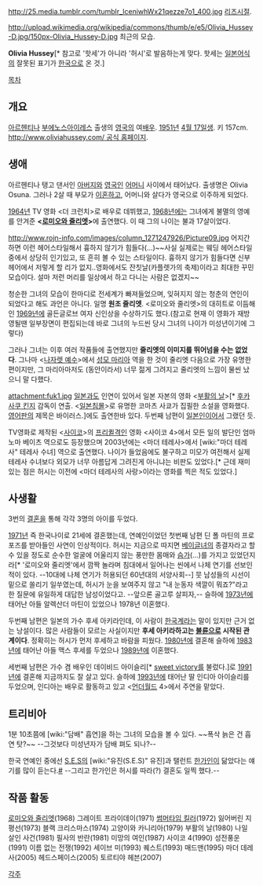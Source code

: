 http://25.media.tumblr.com/tumblr_lceniwhWx21qezze7o1_400.jpg
[[리즈시절]].

http://upload.wikimedia.org/wikipedia/commons/thumb/e/e5/Olivia_Hussey-D.jpg/150px-Olivia_Hussey-D.jpg
최근의 모습.

'''Olivia Hussey'''[* 참고로 '핫세'가 아니라 '허시'로 발음하는게 맞다. 핫세는 [[일본어]]식의 잘못된 표기가 [[한국]]으로 온 것.]

[[목차]]
== 개요 ==
[[아르헨티나]] [[부에노스아이레스]] 출생의 [[영국]]의 여[[배우]]. [[1951년]] [[4월 17일]]생. 키 157cm. [[http://www.oliviahussey.com/ 공식 홈페이지]].

== 생애 ==
아르헨티나 탱고 댄서인 [[아버지]]와 [[영국인]] [[어머니]] 사이에서 태어났다. 출생명은 Olivia Osuna. 그러나 2살 때 부모가 [[이혼]]하고, 어머니와 살다가 영국으로 이주하게 되었다. 

[[1964년]] TV 영화 <더 크런치>로 배우로 데뷔했고, [[1968년]]에는 그녀에게 불멸의 영예를 안겨준 '''<[[로미오와 줄리엣]]>'''에 출연했다. 이 때 그의 나이는 불과 17살이었다.

http://www.rojn-info.com/images/column_1271247926/Picture09.jpg
어지간하면 이런 헤어스타일해서 흉하지 않기가 힘들다(…)~~사실 실제로는 웨딩 헤어스타일 중에서 상당히 인기있고, 또 흔히 볼 수 있는 스타일이다. 흉하지 않기가 힘들다면 신부헤어에서 저렇게 할 리가 없지..영화에서도 잔칫날(카플렛가의 축제)이라고 최대한 꾸민 모습이다. 설마 저런 머리를 일상에서 하고 다니는 사람은 없겠지~~

청순한 그녀의 모습이 한마디로 전세계가 빠져들었으며, 잊혀지지 않는 청춘의 연인이 되었다고 해도 과언은 아니다. 일명 '''원조 줄리엣'''. <로미오와 줄리엣>의 대히트로 이듬해인 [[1969년]]에 골든글로브 여자 신인상을 수상하기도 했다.(참고로 현재 이 영화가 재방영될땐 일부장면이 편집되는데 바로 그녀의 누드씬 당시 그녀의 나이가 미성년이기에 그렇다)

그러나 그녀는 이후 여러 작품들에 출연했지만 '''줄리엣의 이미지를 뛰어넘을 수는 없었다'''. 그나마 <[[나자렛 예수]]>에서 [[성모 마리아]] 역을 한 것이 줄리엣 다음으로 가장 유명한 편이지만, 그 마리아마저도 (동안이라서) 너무 젊게 그려지고 줄리엣의 느낌이 물씬 났으니 말 다했다.

attachment:fuk1.jpg
[[일본]]과도 인연이 있어서 일본 자본의 영화 <[[부활의 날]]>[* [[후카사쿠 킨지]] 감독이 연출. <[[일본침몰]]>로 유명한 코마츠 사쿄가 집필한 소설을 영화했다. [[영어]]판의 제목은 바이러스.]에도 출연한바 있다. 두번째 남편이 [[일본인]]이어서 그랬던 듯.

TV영화로 제작된 <[[사이코]]>의 [[프리퀼]]격인 영화 <사이코 4>에서 모든 일의 발단인 엄마 노마 베이츠 역으로도 등장했으며 2003년에는 <마더 테레사>에서 [wiki:"마더 테레사" 테레사 수녀] 역으로 출연했다. 나이가 들었음에도 불구하고 미모가 여전해서 실제 테레사 수녀보다 외모가 너무 아름답게 그려진게 아니냐는 비판도 있었다.[* 근데 재미있는 점은 허시는 이전에 <마더 테레사의 사랑>이라는 영화를 찍은 적도 있었다.]

== 사생활 ==
3번의 [[결혼]]을 통해 각각 3명의 아이를 두었다.

[[1971년]] 즉 한국나이로 21세에 결혼했는데, 연예인이었던 첫번째 남편 딘 폴 마틴의 프로포즈를 받아들인 사연이 인상적이다. 허시는 지금으로 따지면 [[베이글녀]]의 종결자라고 할 수 있을 정도로 순수한 얼굴에 어울리지 않는 풍만한 몸매와 [[슴가]](...)를 가지고 있었던지라[* '로미오와 줄리엣'에서 깜짝 놀라며 침대에서 일어나는 씬에서 나체 연기를 선보인 적이 있다. --10대에 나체 연기가 허용되던 60년대의 서양사회--] 뭇 남성들의 시선이 밑으로 쏠리기 일쑤였는데, 허시가 눈을 보여주지 않고 "내 눈동자 색깔이 뭐죠?"라고 한 질문에 유일하게 대답한 남성이었다고. --앞으론 골고루 살피자,-- 슬하에 [[1973년]]에 태어난 아들 알렉산더 마틴이 있었으나 1978년 이혼했다.

두번째 남편은 일본의 가수 후세 아키라인데, 이 사람이 [[한국]]계라는 말이 있지만 근거 없는 낭설이다. 많은 사람들이 모르는 사실이지만 '''후세 아키라하고는 [[불륜]]으로 시작된 관계이다'''. 정확히는 허시가 먼저 후세하고 바람을 피웠다. [[1980년]]에 결혼해 슬하에 [[1983년]]에 태어난 아들 맥스 후세를 두었으나 [[1989년]]에 이혼했다.

세번째 남편은 가수 겸 배우인 데이비드 아이슬리[* [[sweet victory]]를 불렀다.]로 [[1991년]]에 결혼해 지금까지도 잘 살고 있다. 슬하에 [[1993년]]에 태어난 딸 인디아 아이슬리를 두었으며, 인디아는 배우로 활동하고 있고 <[[언더월드]] 4>에서 주연을 맡았다.

== 트리비아 ==
{{{#!html
<iframe width="480" height="270" src="http://www.youtube.com/embed/ZtJJ0Ex5wk8?feature=player_detailpage" frameborder="0" allowfullscreen></iframe>}}}
1분 10초쯤에 [wiki:"담배" 흡연]을 하는 그녀의 모습을 볼 수 있다. ~~폭삭 늙은 건 흡연 탓?~~ --그것보다 미성년자가 담배 펴도 되나?--

한국 연예인 중에선 [[S.E.S]]의 [wiki:"유진(S.E.S)" 유진]과 탤런트 [[한가인]]이 닮았다는 얘기를 많이 듣는다.[http://news.mk.co.kr/v3/view.php?year=2011&no=297915&1045 #] --그리고 한가인은 허시를 따라(?) 결혼도 일찍 했다.--

== 작품 활동 ==
[[로미오와 줄리엣]](1968)
그레이트 프라이데이(1971)
[[썸머타임 킬러]](1972)
잃어버린 지평선(1973)
블랙 크리스마스(1974)
고양이와 카니리아(1979)
부활의 날(1980)
나일 살인 사건(1981)
필사의 반란(1981)
미망의 여인(1987)
사이코 4(1990)
성전풍운(1991)
이름 없는 전쟁(1992)
세이브 미(1993)
퀘스트(1993)
매드맨(1995)
마더 데레사(2005)
헤드스페이스(2005)
토르티야 헤븐(2007)

[[각주]]
